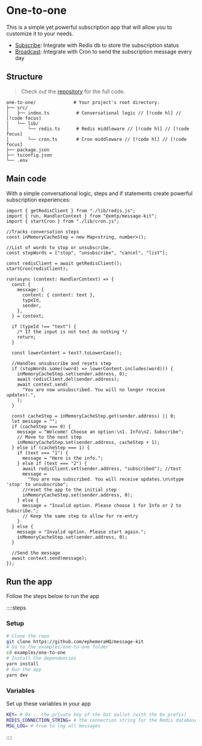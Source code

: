 # One-to-one

This is a simple yet powerful subscription app that will allow you to customize it to your needs.

- [Subscribe](/use-cases/one-to-one/subscribe): Integrate with Redis db to store the subscription status
- [Broadcast](/use-cases/one-to-one/broadcast): Integrate with Cron to send the subscription message every day

## Structure

> Check out the [repository](https://github.com/ephemeraHQ/message-kit/tree/main/examples/one-to-one) for the full code.

```
one-to-one/              # Your project's root directory.
├── src/
│   ├── index.ts          # Conversational logic // [!code hl] // [!code focus]
│   └── lib/
│       └── redis.ts      # Redis middleware // [!code hl] // [!code focus]
│       └── cron.ts       # Cron middleware // [!code hl] // [!code focus]
├── package.json
├── tsconfig.json
└── .env
```

## Main code

With a simple conversational logic, steps and if statements create powerful subscription experiences:

```tsx [src/index.ts]
import { getRedisClient } from "./lib/redis.js";
import { run, HandlerContext } from "@xmtp/message-kit";
import { startCron } from "./lib/cron.js";

//Tracks conversation steps
const inMemoryCacheStep = new Map<string, number>();

//List of words to stop or unsubscribe.
const stopWords = ["stop", "unsubscribe", "cancel", "list"];

const redisClient = await getRedisClient();
startCron(redisClient);

run(async (context: HandlerContext) => {
  const {
    message: {
      content: { content: text },
      typeId,
      sender,
    },
  } = context;

  if (typeId !== "text") {
    /* If the input is not text do nothing */
    return;
  }

  const lowerContent = text?.toLowerCase();

  //Handles unsubscribe and resets step
  if (stopWords.some((word) => lowerContent.includes(word))) {
    inMemoryCacheStep.set(sender.address, 0);
    await redisClient.del(sender.address);
    await context.send(
      "You are now unsubscribed. You will no longer receive updates!.",
    );
  }

  const cacheStep = inMemoryCacheStep.get(sender.address) || 0;
  let message = "";
  if (cacheStep === 0) {
    message = "Welcome! Choose an option:\n1. Info\n2. Subscribe";
    // Move to the next step
    inMemoryCacheStep.set(sender.address, cacheStep + 1);
  } else if (cacheStep === 1) {
    if (text === "1") {
      message = "Here is the info.";
    } else if (text === "2") {
      await redisClient.set(sender.address, "subscribed"); //test
      message =
        "You are now subscribed. You will receive updates.\n\ntype 'stop' to unsubscribe";
      //reset the app to the initial step
      inMemoryCacheStep.set(sender.address, 0);
    } else {
      message = "Invalid option. Please choose 1 for Info or 2 to Subscribe.";
      // Keep the same step to allow for re-entry
    }
  } else {
    message = "Invalid option. Please start again.";
    inMemoryCacheStep.set(sender.address, 0);
  }

  //Send the message
  await context.send(message);
});
```

## Run the app

Follow the steps below to run the app

::::steps

### Setup

```bash [cmd]
# Clone the repo
git clone https://github.com/ephemeraHQ/message-kit
# Go to the examples/one-to-one folder
cd examples/one-to-one
# Install the dependencies
yarn install
# Run the app
yarn dev
```

### Variables

Set up these variables in your app

```bash [.env]
KEY= # 0x... the private key of the bot wallet (with the 0x prefix)
REDIS_CONNECTION_STRING= # the connection string for the Redis database
MSG_LOG= # true to log all messages
```

::::
